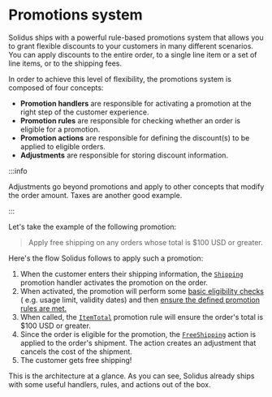 # Promotions system

Solidus ships with a powerful rule-based promotions system that allows you to grant flexible
discounts to your customers in many different scenarios. You can apply discounts to the entire
order, to a single line item or a set of line items, or to the shipping fees.

In order to achieve this level of flexibility, the promotions system is composed of four concepts:

* **Promotion handlers** are responsible for activating a promotion at the right step of the
  customer experience.
* **Promotion rules** are responsible for checking whether an order is eligible for a promotion.
* **Promotion actions** are responsible for defining the discount(s) to be applied to eligible
  orders.
* **Adjustments** are responsible for storing discount information.

:::info

Adjustments go beyond promotions and apply to other concepts that modify the order amount. Taxes are
another good example.

:::

Let's take the example of the following promotion:

> Apply free shipping on any orders whose total is $100 USD or greater.

Here's the flow Solidus follows to apply such a promotion:

1. When the customer enters their shipping information,
   the [`Shipping`](https://github.com/solidusio/solidus/blob/64b6b6eaf902337983c487cf10dfada8dbfc5160/core/app/models/spree/promotion\_handler/shipping.rb)
   promotion handler activates the promotion on the order.
2. When activated, the promotion will perform
   some [basic eligibility checks](https://github.com/solidusio/solidus/blob/64b6b6eaf902337983c487cf10dfada8dbfc5160/core/app/models/spree/promotion.rb#L149) (
   e.g. usage limit, validity dates) and
   then [ensure the defined promotion rules are met.](https://github.com/solidusio/solidus/blob/64b6b6eaf902337983c487cf10dfada8dbfc5160/core/app/models/spree/promotion.rb#L149)
3. When called,
   the [`ItemTotal`](https://github.com/solidusio/solidus/blob/64b6b6eaf902337983c487cf10dfada8dbfc5160/core/app/models/spree/promotion/rules/item\_total.rb)
   promotion rule will ensure the order's total is $100 USD or greater.
4. Since the order is eligible for the promotion,
   the [`FreeShipping`](https://github.com/solidusio/solidus/blob/64b6b6eaf902337983c487cf10dfada8dbfc5160/core/app/models/spree/promotion/actions/free\_shipping.rb)
   action is applied to the order's shipment. The action creates an adjustment that cancels the cost
   of the shipment.
5. The customer gets free shipping!

This is the architecture at a glance. As you can see, Solidus already ships with some useful
handlers, rules, and actions out of the box.
